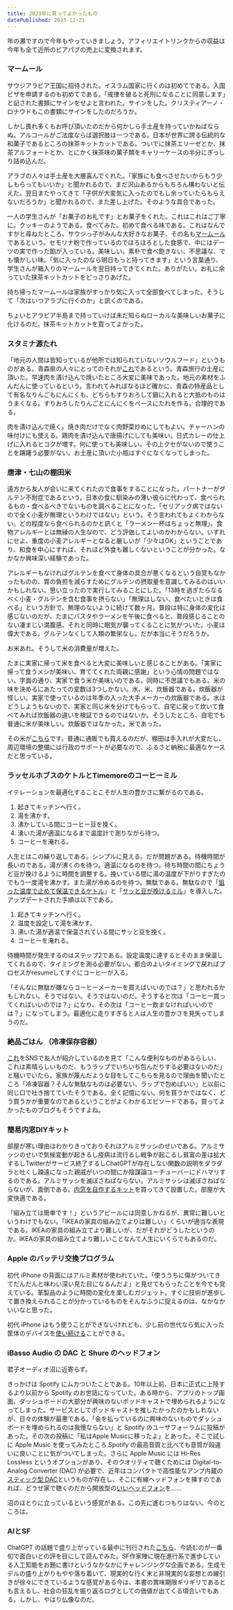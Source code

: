 ```yaml
---
title: 2023年に買ってよかったもの
datePublished: 2023-12-21
---
```


年の瀬ですので今年もやっていきましょう。アフィリエイトリンクからの収益は今年も全て近所のビアパブの売上に変換されます。

### マームール

サウジアラビア王国に招待された。イスラム国家に行くのは初めてである。入国ビザを申請するのも初めてである。「戒律を破ると死刑になることに同意します」と記された書類にサインをせよと言われた。サインをした。クリスティアーノ・ロナウドもこの書類にサインをしたのだろうか。

しかし畏れ多くもお呼び頂いたのだから何かしら手土産を持っていかねばならぬ。アルコールがご法度ならば選択肢は一つである。日本が世界に誇る伝統的な和菓子であるところの抹茶キットカットである。ついでに抹茶エリーゼとか、抹茶アルフォートとか、とにかく抹茶味の菓子類をキャリーケースの半分にぎっしり詰め込んだ。

アラブの人々は手土産を大層喜んでくれた。「家族にも食べさせたいからもう少しもらってもいいか」と聞かれるので、まだ沢山あるからもちろん構わないと伝えた。翌日またやってきて「子供が大変気に入ったのでもし余っていたらもらえないだろうか」と聞かれるので、また差し上げた。そのような具合であった。

一人の学生さんが「お菓子のお礼です」とお菓子をくれた。これはこれはご丁寧に。クッキーのようである。食べてみた。初めて食べる味である。これはなんですかと尋ねたところ、サウジっ子がみんな大好きなお菓子、その名も<a target='_blank' href='https://amzn.eu/d/4v40llg'>マームール</a>であるという。セモリナ粉で作っているのでほろほろとした食感で、中にはデーツの実で作った餡が入っている。美味しい。素朴で食べ飽きない、不思議な、でも懐かしい味。「気に入ったのなら明日もっと持ってきます」という言葉通り、学生さんが箱入りのマームールを翌日持ってきてくれた。ありがたい。お礼に余っていた抹茶キットカットをどっさりあげた。

持ち帰ったマームールは家族がすっかり気に入って全部食べてしまった。そうして「次はいつアラブに行くのか」と訊くのである。

ちょいとアラビア半島まで持っていけば未だ知らぬローカルな美味しいお菓子に化けるのだ。抹茶キットカットを買ってよかった。


### スタミナ源たれ

「地元の人間は皆知っているが他所では知られていないソウルフード」というものがある。青森県の人々にとってのそれが<a target='_blank' href='https://amzn.to/48sqGAi'>これ</a>であるという。青森旅行の土産に頂いた。早速肉を漬け込んで焼いたところ大変に美味であった。地元の素材をふんだんに使っているという。言われてみればなるほど確かに、青森の特産品として有名なりんごもにんにくも、どちらもすりおろして鍋に入れると大抵のものはうまくなる。すりおろしたりんごとにんにくをベースにたれを作る。合理的である。

肉を漬け込んで焼く。焼き肉だけでなく肉野菜炒めにしてもよい。チャーハンの味付けにも使える。鶏肉を漬け込んで唐揚げにしても美味い。日式カレーの仕上げに入れるとコクが増す。何に使っても美味しい。その上クセがないので使うことを躊躇う必要がない。お土産に頂いた小瓶はすぐになくなってしまった。


### 唐津・七山の棚田米

遠方から友人が会いに来てくれたので食事をすることになった。パートナーがグルテン不耐症であるという。日本の食に馴染みの薄い彼らに代わって、食べられるもの・食べるべきでないものを調べることになった。「セリアック病ではないので全く小麦が無理というわけではない」という。そう言われてもよくわからない。どの程度なら食べられるのかと訊くと「ラーメン一杯はちょっと無理」。食物アレルギーとは無縁の人生なので、どう評価してよいのかわからない。いずれにせよ、重度の小麦アレルギーとなると厳しいが「少々はOK」ということであり、和食を中心にすれば、それほど外食も難しくないということが分かった。なかなか興味深い経験であった。

アレルギーもなければグルテンを食べて身体の具合が悪くなるという自覚もなかったものの、胃の負担を減らすためにグルテンの摂取量を意識してみるのはいいかもしれない。思い立ったので実行してみることにした。「13時を過ぎたらなるべく小麦・グルテンを含む食事を摂らない」「無理はしない、食べたいときは食べる」という方針で、無理のないように続けて数ヶ月。普段は特に身体の変化は感じないのだが、たまにパスタやラーメンを午後に食べると、普段感じることのない凄まじい満腹感、それと同時に眠気が襲ってくることに気がついた。小麦は偉大である。グルテンなくして人類の繁栄なし。だが本当にそうだろうか。

お米あれ。そうして米の消費量が増えた。

たまに実家に帰って米を食べると大変に美味しいと感じることがある。「実家に帰って食うメシが美味い、育ててくれた両親に感謝」という心情の問題ではない。字面の通り、実家で食う米が美味いのである。同時に不思議でもある。米の味を決めるにあたっての変数は3つしかない。水、米、炊飯器である。炊飯器が怪しい。実家で使っているのは年季の入った大手メーカーの炊飯器である。水はどうしようもないので、実家と同じ米を分けてもらって、自宅に戻って炊いて食べてみれば炊飯器の違いを検証できるのではないか。そうしたところ、自宅でも普通に米が美味しい。炊飯器ではなかった。米であった。

その米が<a target='_blank' href='https://www.furusato-tax.jp/product/detail/41202/5220424'>こちら</a>です。普通に通販でも買えるのだが、棚田は手入れが大変だし、周辺環境の整備には行政のサポートが必要なので、ふるさと納税に最適なケースだと思っている。

### ラッセルホブスのケトルとTimemoreのコーヒーミル

イテレーションを最適化することこそが人生の豊かさに繋がるのである。

1. 起きてキッチンへ行く。
2. 湯を沸かす。
3. 沸かしている間にコーヒー豆を挽く。
4. 湧いた湯が適温になるまで温度計で測りながら待つ。
5. コーヒーを淹れる。

人生とはこの繰り返しである。シンプルに見える。だが問題がある。待機時間が長いのである。湯が沸くのを待つ。適温になるのを待つ。待ち時間の間にちょうど豆が挽けるように時間を調整する。挽いている間に湯の温度が下がりすぎたのでもう一度湯を沸かす。また湯が冷めるのを待つ。無駄である。無駄なので「<a target='_blank' href='https://amzn.to/485qdnK'>狙った温度で止めて保温できるケトル</a>」と「<a target='_blank' href='https://amzn.to/48kLhqB'>サッと豆が挽けるミル</a>」を導入した。アップデートされた手順は以下である。

1. 起きてキッチンへ行く。
2. 温度を設定して湯を沸かす。
3. 沸いた湯が適温で保温されている間にサッと豆を挽く。
4. コーヒーを淹れる。

待機時間が発生するのはステップ2である。設定温度に達するとそのまま保温してくれるので、タイミングを測る必要がない。都合のよいタイミングで戻ればプロセスがresumeしてすぐにコーヒーが入る。

「そんなに無駄が嫌ならコーヒーメーカーを買えばいいのでは？」と思われるかもしれない。そうではない。そうではないのだ。そうすると次は「コーヒー買ってくればいいのでは？」になり、その次は「コーヒー飲まなければいいのでは？」になってしまう。最適化に走りすぎると人は人生の豊かさを見失ってしまうのだ。


### 絶品ごはん （冷凍保存容器）

<a target='_blank' href='https://amzn.to/3NY1dH9'>これ</a>をSNSで友人が紹介しているのを見て「こんな便利なものがあるらしい、これは素晴らしいものだ、もうラップでいちいち包んだりする必要はないのだ」と騒いでいたら、家族が蔑んだような目をしてこちらを見るので理由を聞いたところ「冷凍容器？そんな無駄なものは必要ない、ラップで包めばいい」と以前に同じ口で吐き捨てていたそうである。全く記憶にない。何を買うかではなく、どう買うかが重要なのであるということがよくわかるエピソードである。買ってよかったものブログもそうですよね。

### 簡易内窓DIYキット

部屋が寒い理由はわかりきっておりそれはアルミサッシのせいである。アルミサッシのせいで気候変動が起きるし疫病は流行るし戦争が起こるし貧富の差は拡大するしTwitterがサービス終了するしChatGPTが存在しない関数の説明をダラダラと吐くし疎遠になった親戚がいつの間にか陰謀論ユーチューバーにドハマリするのである。アルミサッシを滅ぼさねばならない。アルミサッシは滅ぼさねばならないが、面倒である。<a target='_blank' href='https://www.acrysunday.co.jp/product/others/other-eco/341/'>内窓を自作するキット</a>を買ってきて設置した。部屋が大変快適である。

「組み立ては簡単です！」というアピールには同意しかねるが、異常に難しいというわけでもない。「IKEAの家具の組み立てよりは難しい」くらいが適当な表現である。IKEAの家具の組み立てより難しいが、だがそれがどうしたというのか。IKEAの家具の組み立てより難しいことなんて人生にいくらでもあるのだ。

### Apple のバッテリ交換プログラム

初代 iPhone の背面にはアルミ素材が使われていた。「使ううちに傷がついてきてだんだんと味わい深い見た目になるんだよ」と見せてもらったことを今でも覚えている。革製品のように時間の変化を楽しむガジェット。すぐに技術が進歩して置き換えられることが分かっているものをそんなふうに捉えるのは、なかなかいいなと思った。

初代 iPhone はもう使うことができないけれども、少し前の世代なら気に入った筐体のデバイスを<a target='_blank' href='https://support.apple.com/ja-jp/iphone/repair/battery-replacement'>使い続ける</a>ことができる。

### iBasso Audio の DAC と Shure のヘッドフォン

君子オーディオ沼に近寄らず。

きっかけは Spotify にムカついたことである。10年以上前、日本に正式に上陸するより以前から Spotify のお世話になっていた。ある時から、アプリのトップ画面、ダッシュボードの大部分が興味のないポッドキャストで埋められるようになってしまった。サービスとしてポッドキャストを推したかったのかもしれないが、日々の体験が最悪である。「金を払っているのに興味のないものでダッシュボードを埋められるのは我慢ならない」と Spotify のユーザフォーラムに投稿があった。その次の投稿に「私はApple Musicに移ったよ」とあった。そこで試しに Apple Music を使ってみたところ Spotify の最高音質と比べても音質が段違いに良いことに気がついてしまった。さらに Apple Music には Hi-Res Lossless というオプションがあり、そのクオリティで聴くためには Digital-to-Analog Converter (DAC) が必要で、近年はコンパクトで高性能なアンプ内蔵の<a target='_blank' href='https://www.e-earphone.jp/products/detail/1297659/2069/'>スティック型 DAC</a>というものが存在し、そこに有線ヘッドフォンを挿すのであれば、どうせ家で聴くのだから開放型の<a target='_blank' href='https://www.e-earphone.jp/products/detail/1502525/863/'>いいヘッドフォン</a>を……

沼のほとりに立っているという感覚がある。この先に進むつもりはない。今のところは。

### AIとSF

ChatGPT の話題で盛り上がっている最中に刊行された<a target='_blank' href='https://amzn.to/41t6ax5'>こちら</a>、今読むのが一番旬で面白いとの評を目にして読んでみた。SF作家陣に現在進行系で進歩している人工知能をお題に書けというなかなかにチャレンジングな企画である。生成モデルの盛り上がりもやや落ち着いて、現実的な行く末と非現実的な妄想との線引きが徐々にできているような感覚がある今は、本書の賞味期限ギリギリであるとも言えるし、社会の狂乱を振り返るログとしての価値が出てくる頃合いでもある。しかし、やはり仏像なのだ。

